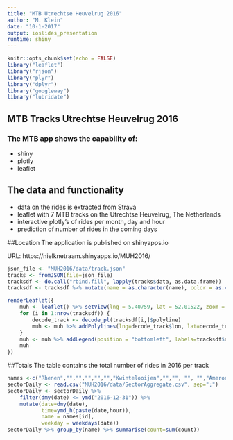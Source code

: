 ```yaml
---
title: "MTB Utrechtse Heuvelrug 2016"
author: "M. Klein"
date: "10-1-2017"
output: ioslides_presentation
runtime: shiny
---
```


```r
knitr::opts_chunk$set(echo = FALSE)
library("leaflet")
library("rjson")
library("plyr")
library("dplyr")
library("googleway")
library("lubridate")
```

## MTB Tracks Utrechtse Heuvelrug 2016
### The MTB app shows the capability of:
- shiny
- plotly
- leaflet

## The data and functionality
- data on the rides is extracted from Strava
- leaflet with 7 MTB tracks on the Utrechtse Heuvelrug, The Netherlands
- interactive plotly's of rides per month, day and hour
- prediction of number of rides in the coming days

##Location
The application is published on shinyapps.io

URL: https://nielknetraam.shinyapps.io/MUH2016/
```r
json_file <- "MUH2016/data/track.json"
tracks <- fromJSON(file=json_file)
tracksdf <- do.call("rbind.fill", lapply(tracks$data, as.data.frame))
tracksdf <- tracksdf %>% mutate(name = as.character(name), color = as.character(color), polyline = as.character(polyline)) %>% filter(id != 8, type == "permanent")

renderLeaflet({
    muh <- leaflet() %>% setView(lng = 5.40759, lat = 52.01522, zoom = 11) %>% addTiles()
    for (i in 1:nrow(tracksdf)) {
        decode_track <- decode_pl(tracksdf[i,]$polyline)
        muh <- muh %>% addPolylines(lng=decode_track$lon, lat=decode_track$lat, color = tracksdf[i,]$color, popup = tracksdf[i,]$name)
    }
    muh <- muh %>% addLegend(position = "bottomleft", labels=tracksdf$name, colors=tracksdf$color)
    muh
})
```

##Totals
The table contains the total number of rides in 2016 per track

```r
names <-c("Rhenen","","","","","","Kwintelooijen","","", "", "","Amerongen","","","","Hoge Ginkel","","","","","","","Leersum","Zeist","","","","","","Austerlitz")
sectorDaily <- read.csv("MUH2016/data/SectorAggregate.csv", sep=";")
sectorDaily <- sectorDaily %>% 
    filter(dmy(date) <= ymd("2016-12-31")) %>%
    mutate(date=dmy(date),
           time=ymd_h(paste(date,hour)),
           name = names[id],
           weekday = weekdays(date))
sectorDaily %>% group_by(name) %>% summarise(count=sum(count))

```





